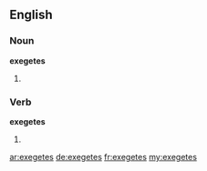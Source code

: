 ==English==

===Noun===
'''exegetes'''

# {{plural of|exegete}}

===Verb===
'''exegetes'''

# {{third-person singular of|exegete}}

[[ar:exegetes]]
[[de:exegetes]]
[[fr:exegetes]]
[[my:exegetes]]